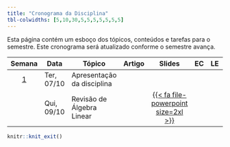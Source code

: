 ```yaml
---
title: "Cronograma da Disciplina"
tbl-colwidths: [5,10,30,5,5,5,5,5,5,5]
---
```


Esta página contém um esboço dos tópicos, conteúdos e tarefas para o semestre. Este cronograma será atualizado conforme o semestre avança.

<!-- https://fontawesome.com/search?o=r&m=free -->

<!-- https://jpswalsh.github.io/academicons/ -->

<!-- [{{< fa file-pdf size=2xl >}}](/weeks/week-1.html#prepare){aria-label="Week 1 summary"}  |  [️](/slides/lec-1.html "Lecture slides"){aria-label="Lecture 1 slides"}  |       [{{< fa laptop-file size=2xl >}}](/ae/ae-0-movies.html "Application exercise"){aria-label="Application Exercise 0 instructions"} -->

<!-- {{< fa brands r-project size=2xl >}}  -  scripts -->

<!-- {{< fa file-powerpoint size=2xl >}}   -  slides -->

<!-- {{< fa laptop-file size=2xl >}}  -  estudo de caso -->

<!-- {{< fa file-pdf size=2xl >}}  -  artigo -->

<!-- {{< fa table size=2xl >}}  -  tabelas estatisticas -->

<!-- {{< fa file-lines size=2xl >}}  -  exercicios -->

<!-- {{< fa folder size=2xl >}}  -  material complementar -->

<!-- {{< fa list-check size=2xl >}}  -  projeto -->

::: column-screen-inset-right
| Semana | Data | Tópico | Artigo | Slides | EC | LE | Script | MC | Projeto |
|:------:|--------|--------|:------:|:------:|:------:|:------:|:------:|:------:|:------:|
| [1](programacao/semana-1.html) | Ter, 07/10 | Apresentação da disciplina |  |  |  |  |  |  |  |
|  | Qui, 09/10 | Revisão de Álgebra Linear |  | [{{< fa file-powerpoint size=2xl >}}](/aulas/revisao_alg_linear/rev_alg_linear.html#/title-slide "Revisão de Álgebra Linear"){aria-label="Revisão de Álgebra Linear"} |  |  |  |  |  |
<!-- | [2](programacao/semana-2.html) | Ter, 13/05 | Conceitos iniciais |  | [{{< fa file-powerpoint size=2xl >}}](/aulas/Conceitos%20iniciais/conceitos_iniciais.html "Conceitos iniciais"){aria-label="Conceitos iniciais"} |  |  |  |  |  | -->
<!-- |  | Qui, 15/05 | Conceitos iniciais |  | [{{< fa file-powerpoint size=2xl >}}](/aulas/Conceitos%20iniciais/conceitos_iniciais.html#/importância-da-definição-dos-objetivos "Conceitos iniciais"){aria-label="Conceitos iniciais"} |  |  |  |  |  | -->
<!-- | [3](programacao/semana-3.html) | Ter, 20/05 | Pré-processamento de dados |  | [{{< fa file-powerpoint size=2xl >}}](/aulas/Pre_processamento/pre_processamento.html#/processo-de-preparação-da-base-de-dados "Pré-processamento"){aria-label="Pré-processamento"} |  |  |  |  |  | -->
<!-- |  | Qui, 22/05 | Não haverá aula! |  |  |  |  | [{{< fa brands r-project size=2xl >}}](analise_dados/data_science.html "Script análise de dados"){aria-label="Script análise de dados"} |  |  | -->
<!-- | [4](programacao/semana-4.html) | Ter, 27/05 | Pré-processamento de dados |  | [{{< fa file-powerpoint size=2xl >}}](/aulas/Pre_processamento/pre_processamento.html#/tratamento-de-valores-inconsistentes "Tratamento de valores inconsistentes"){aria-label="Tratamento de valores inconsistentes"} |  |  |  |  |  | -->
<!-- |  | Qui, 29/05 | Pré-processamento de dados |  | [{{< fa file-powerpoint size=2xl >}}](/aulas/Pre_processamento/pre_processamento.html#/transformação-de-dados "Transformação de dados"){aria-label="Transformação de dados"} |  |  |  |  |  | -->
<!-- | [5](programacao/semana-5.html) | Ter, 03/06 | Pré-processamento usando a base de dados Space Titanic |  |  |  |  | [{{< fa brands r-project size=2xl >}}](/analise_dados/space_titanic.html "Script análise de dados"){aria-label="Script análise de dados"} | [{{< fa folder size=2xl >}}](/material_complementar/tidymodels.html "Desvendando o pacote tidymodels"){aria-label="Desvendando o pacote tidymodels"} |  | -->
<!-- |  | Qui, 05/06 | Análise Preditiva |  | [{{< fa file-powerpoint size=2xl >}}](/aulas/Analise_preditiva/preditiva.html "Análise preditiva"){aria-label="Análise preditiva"} |  |  |  |  | [{{< fa list-check size=2xl >}}](/projeto/projeto_avaliativo.html "Projeto: fase 1 e fase 2"){aria-label="Projeto: fase 1 e fase 2"} | -->
<!-- | [6](programacao/semana-6.html) | Ter, 10/06 | Análise Preditiva |  | [{{< fa file-powerpoint size=2xl >}}](/aulas/Analise_preditiva/preditiva.html#/métricas-derivadas-da-matriz-de-confusão "Métricas de avaliação"){aria-label="Métricas de avaliação"} |  |  |  | [{{< fa folder size=2xl >}}](/material_complementar/desbalanceamento.html "Desbalanceamento de Classes"){aria-label="Desbalanceamento de Classes"} |  | -->
<!-- |  | Qui, 12/06 | Análise Preditiva |  | [{{< fa file-powerpoint size=2xl >}}](/aulas/Analise_preditiva/preditiva.html#/trade-off-bias-variância "Trade-off Bias-Variância"){aria-label="Trade-off Bias-Variância"} |  |  |  |  |  | -->
<!-- | [7](programacao/semana-7.html) | Ter, 17/06 | Análise Preditiva |  | [{{< fa file-powerpoint size=2xl >}}](/aulas/Analise_preditiva/preditiva.html#/algoritmo-naive-bayes "Algoritmo Naive Bayes"){aria-label="Algoritmo Naive Bayes"} |  |  |  | [{{< fa folder size=2xl >}}](/material_complementar/vazamento.html "Vazamento de dados"){aria-label="Vazamento de dados"} |  | -->
<!-- |  | Qui, 19/06 | Feriado: não haverá aula |  |  |  |  |  |  |  | -->
<!-- | [8](programacao/semana-8.html) | Ter, 24/06 | Análise Preditiva |  | [{{< fa file-powerpoint size=2xl >}}](/aulas/Analise_preditiva/preditiva.html#/random-forests "Algoritmo Random Forests"){aria-label="Algoritmo Random Forests"} |  |  |  |  |  | -->
<!-- |  | Qui, 26/06 | Análise Preditiva |  | [{{< fa file-powerpoint size=2xl >}}](/aulas/Analise_preditiva/preditiva.html#/redes-neurais-artificiais "Redes Neurais Artificiais"){aria-label="Redes Neurais Artificiais"} |  |  |  |  |  | -->
<!-- | [9](programacao/semana-9.html) | Ter, 01/07 | Construindo workflows preditivos usando a base de dados Space Titanic |  |  |  |  | [{{< fa brands r-project size=2xl >}}](/analise_dados/space_titanic_workflow.html "Script análise de dados"){aria-label="Script análise de dados"} |  | [{{< fa list-check size=2xl >}}](/projeto/projeto_avaliativo.html#fase-3-construção-e-avaliação-de-modelos-preditivos "Projeto: fase 3"){aria-label="Projeto: fase 3"} | -->
<!-- |  | Qui, 03/07 | Construindo workflows preditivos usando a base de dados Space Titanic |  |  |  |  | [{{< fa brands r-project size=2xl >}}](/analise_dados/space_titanic_workflow.html#visualizando-resultados "Script análise de dados"){aria-label="Script análise de dados"} |  |  | -->
<!-- | [10](programacao/semana-10.html) | Ter, 08/07 | Feriado: Não haverá aula |  |  |  |  |  |  |  | -->
<!-- |  | Qui, 10/07 | Reconhecimento de Padrões |  | [{{< fa file-powerpoint size=2xl >}}](/aulas/Reconhecimento_padroes/padroes.html "Reconhecimento de Padrões"){aria-label="Reconhecimento de Padrões"} |  |  |  |  |  | -->
<!-- | [11](programacao/semana-11.html) | Ter, 15/07 | Não haverá aula |  |  |  |  |  |  |  | -->
<!-- |  | Qui, 17/07 | Não haverá aula |  |  |  |  |  |  |  | -->
<!-- | [12](programacao/semana-12.html) | Ter, 22/07 | Recesso Acadêmico |  |  |  |  |  |  |  | -->
<!-- |  | Qui, 24/07 | Recesso Acadêmico |  |  |  |  |  |  |  | -->
<!-- | [13](programacao/semana-13.html) | Ter, 29/07 | Não haverá aula |  |  |  |  |  |  |  | -->
<!-- |  | Qui, 31/07 | Reconhecimento de Padrões |  | [{{< fa file-powerpoint size=2xl >}}](/aulas/Reconhecimento_padroes/padroes.html#/métodos-não-hierárquicos "Métodos não hierárquicos"){aria-label="Métodos não hierárquicos"} |  |  |  |  |  | -->
<!-- | [14](programacao/semana-14.html) | Ter, 05/08 | Reconhecimento de Padrões |  | [{{< fa file-powerpoint size=2xl >}}](/aulas/Reconhecimento_padroes/padroes.html#/método-mean-shift "Método Mean Shift"){aria-label="Método Mean Shift"} |  |  |  |  |  | -->
<!-- |  | Qui, 07/08 | Reconhecendo padrões usando a base de dados Space Titanic |  |  |  |  | [{{< fa brands r-project size=2xl >}}](analise_dados/space_titanic_cluster.html "Script análise de dados"){aria-label="Script análise de dados"} |  | [{{< fa list-check size=2xl >}}](/projeto/projeto_avaliativo.html#fase-4-reconhecimento-de-padrões-e-segmentação-de-clientes "Projeto: fase 4"){aria-label="Projeto: fase 4"} | -->
<!-- | [15](programacao/semana-15.html) | Ter, 12/08 | Regras de Associação |  | [{{< fa file-powerpoint size=2xl >}}](/aulas/Regras_associacao/associacao.html "Regras de associação"){aria-label="Regras de associação"} |  |  |  |  |  | -->
<!-- |  | Qui, 14/08 | Regras de Associação |  | [{{< fa file-powerpoint size=2xl >}}](/aulas/Regras_associacao/associacao.html#/algoritmo-apriori "Algoritmo Apriori"){aria-label="Algoritmo Apriori"} |  |  |  |  |  | -->
<!-- | [16](programacao/semana-16.html) | Ter, 19/08 | Regras de Associação |  | [{{< fa file-powerpoint size=2xl >}}](/aulas/Regras_associacao/associacao.html#/exemplo-de-regras-de-associação-com-a-base-de-dados-groceries "Exemplo Groceries"){aria-label="Exemplo Groceries"} |  |  | [{{< fa brands r-project size=2xl >}}](analise_dados/space_titanic_regras.html "Script análise de dados"){aria-label="Script análise de dados"} |  | [{{< fa list-check size=2xl >}}](/projeto/projeto_avaliativo.html#fase-5-construção-de-um-sistema-de-recomendação "Projeto: fase 5"){aria-label="Projeto: fase 5"} | -->

<!-- |                           | Qui, 14/08 | Regras de Associação | | [{{< fa file-powerpoint size=2xl >}}](/aulas/Regras_associacao/associacao.html#/algoritmo-apriori "Algoritmo Apriori"){aria-label="Algoritmo Apriori"} | | || | | -->
:::

```r
knitr::knit_exit()
```
